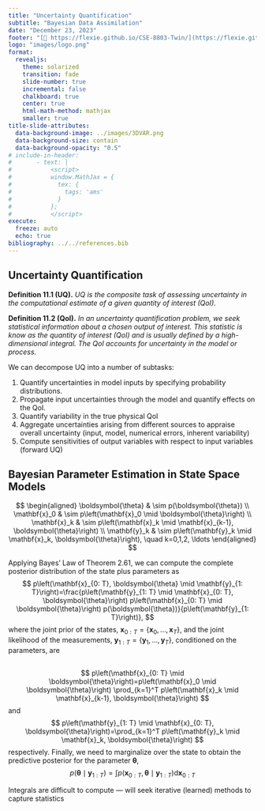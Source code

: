 ```yaml
---
title: "Uncertainty Quantification"
subtitle: "Bayesian Data Assimilation"
date: "December 23, 2023"
footer: "[🔗 https://flexie.github.io/CSE-8803-Twin/](https://flexie.github.io/CSE-8803-Twin/)"
logo: "images/logo.png"
format: 
  revealjs:
    theme: solarized
    transition: fade
    slide-number: true
    incremental: false 
    chalkboard: true
    center: true
    html-math-method: mathjax
    smaller: true
title-slide-attributes:
  data-background-image: ../images/3DVAR.png
  data-background-size: contain
  data-background-opacity: "0.5"
# include-in-header:
#       - text: |
#           <script>
#           window.MathJax = {
#             tex: {
#               tags: 'ams'
#             }
#           };
#           </script>
execute:
  freeze: auto
  echo: true
bibliography: ../../references.bib
---
```


## Uncertainty Quantification {.smaller}

**Definition 11.1 (UQ).** *UQ is the composite task of assessing uncertainty in the computational estimate of a given quantity of interest (QoI).*

**Definition 11.2 (QoI).** *In an uncertainty quantification problem, we seek statistical information about a chosen output of interest. This statistic is know as the quantity of interest (QoI) and is usually defined by a high-dimensional integral. The QoI accounts for uncertainty in the model or process.*

We can decompose UQ into a number of subtasks:

1.  Quantify uncertainties in model inputs by specifying probability distributions.
2.  Propagate input uncertainties through the model and quantify effects on the QoI.
3.  Quantify variability in the true physical QoI
4.  Aggregate uncertainties arising from different sources to appraise overall uncertainty (input, model, numerical errors, inherent variability)
5.  Compute sensitivities of output variables with respect to input variables (forward UQ)



## Bayesian Parameter Estimation in State Space Models {.smaller}

$$
\begin{aligned}
\boldsymbol{\theta} & \sim p(\boldsymbol{\theta}) \\
\mathbf{x}_0 & \sim p\left(\mathbf{x}_0 \mid \boldsymbol{\theta}\right) \\
\mathbf{x}_k & \sim p\left(\mathbf{x}_k \mid \mathbf{x}_{k-1}, \boldsymbol{\theta}\right) \\
\mathbf{y}_k & \sim p\left(\mathbf{y}_k \mid \mathbf{x}_k, \boldsymbol{\theta}\right), \quad k=0,1,2, \ldots
\end{aligned}
$$

Applying Bayes' Law of Theorem 2.61, we can compute the complete posterior distribution of the state plus parameters as $$
p\left(\mathbf{x}_{0: T}, \boldsymbol{\theta} \mid \mathbf{y}_{1: T}\right)=\frac{p\left(\mathbf{y}_{1: T} \mid \mathbf{x}_{0: T}, \boldsymbol{\theta}\right) p\left(\mathbf{x}_{0: T} \mid \boldsymbol{\theta}\right) p(\boldsymbol{\theta})}{p\left(\mathbf{y}_{1: T}\right)},
$$ where the joint prior of the states, $\mathbf{x}_{0: T}=\left\{\mathbf{x}_0, \ldots, \mathbf{x}_T\right\}$, and the joint likelihood of the measurements, $\mathbf{y}_{1: T}=\left\{\mathbf{y}_1, \ldots, \mathbf{y}_T\right\}$, conditioned on the parameters, are

##  {.smaller}

$$
p\left(\mathbf{x}_{0: T} \mid \boldsymbol{\theta}\right)=p\left(\mathbf{x}_0 \mid \boldsymbol{\theta}\right) \prod_{k=1}^T p\left(\mathbf{x}_k \mid \mathbf{x}_{k-1}, \boldsymbol{\theta}\right)
$$ and $$
p\left(\mathbf{y}_{1: T} \mid \mathbf{x}_{0: T}, \boldsymbol{\theta}\right)=\prod_{k=1}^T p\left(\mathbf{y}_k \mid \mathbf{x}_k, \boldsymbol{\theta}\right)
$$ respectively. Finally, we need to marginalize over the state to obtain the predictive posterior for the parameter $\boldsymbol{\theta}$, $$
p\left(\boldsymbol{\theta} \mid \mathbf{y}_{1: T}\right)=\int p\left(\mathbf{x}_{0: T}, \boldsymbol{\theta} \mid \mathbf{y}_{1: T}\right) \mathrm{d} \mathbf{x}_{0: T}
$$

Integrals are difficult to compute --- will seek iterative (learned) methods to capture statistics



